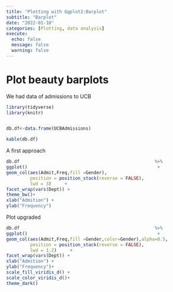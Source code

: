 ```yaml
---
title: "Plotting with Ggplot2:Barplot"
subtitle: "Barplot"
date: "2022-01-10"
categories: [Plotting, data analysis]
execute:
  echo: false
  message: false
  warning: false
---
```


# Plot beauty barplots

We had data of admissions to UCB

```r
library(tidyverse)
library(knitr)


db.df<-data.frame(UCBAdmissions)

kable(db.df)

```

A first approach

```r

db.df                                                   %>% 
ggplot()                                                 +
geom_col(aes(Admit,Freq,fill =Gender),
         position = position_stack(reverse = FALSE),
         lwd = 3)     +
facet_wrap(vars(Dept)) +
theme_bw()+
xlab("Admition") +
ylab("Frequency")


```

Plot upgraded

```r

db.df                                                   %>% 
ggplot()                                                 +
geom_col(aes(Admit,Freq,fill =Gender,color=Gender),alpha=0.5,
         position = position_stack(reverse = FALSE),
         lwd = 1.2)     +
facet_wrap(vars(Dept)) +
xlab("Admition") +
ylab("Frequency")+
scale_fill_viridis_d() +
scale_color_viridis_d()+
theme_dark()

```
